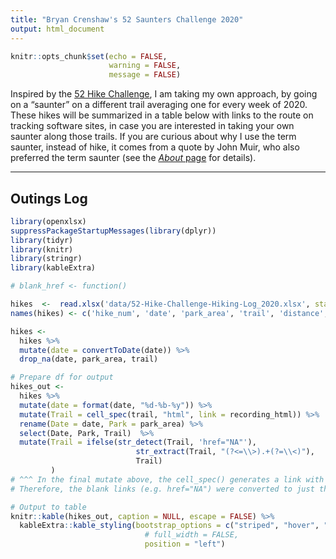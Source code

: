 ```yaml
---
title: "Bryan Crenshaw's 52 Saunters Challenge 2020"
output: html_document
---
```


```r
knitr::opts_chunk$set(echo = FALSE,
                      warning = FALSE,
                      message = FALSE)
```


Inspired by the [52 Hike Challenge](https://www.52hikechallenge.com/), I am taking my own approach, by going on a "saunter" on a different trail averaging one for every week of 2020. These hikes will be summarized in a table below with links to the route on tracking software sites, in case you are interested in taking your own saunter along those trails. If you are curious about why I use the term saunter, instead of hike, it comes from a quote by John Muir, who also preferred the term saunter (see the [*About* page](about.html) for details).  

---

## Outings Log ##

```r
library(openxlsx)
suppressPackageStartupMessages(library(dplyr))
library(tidyr)
library(knitr)
library(stringr)
library(kableExtra)

```

```r

# blank_href <- function()
```


```r

hikes  <-  read.xlsx('data/52-Hike-Challenge-Hiking-Log_2020.xlsx', startRow = 6) 
names(hikes) <- c('hike_num', 'date', 'park_area', 'trail', 'distance', 'time', 'elevation_gain', 'difficulty', 'recording_app', 'recording_html')

hikes <- 
  hikes %>% 
  mutate(date = convertToDate(date)) %>% 
  drop_na(date, park_area, trail)

# Prepare df for output
hikes_out <- 
  hikes %>% 
  mutate(date = format(date, "%d-%b-%y")) %>% 
  mutate(Trail = cell_spec(trail, "html", link = recording_html)) %>%
  rename(Date = date, Park = park_area) %>%
  select(Date, Park, Trail)  %>% 
  mutate(Trail = ifelse(str_detect(Trail, 'href="NA"'), 
                            str_extract(Trail, "(?<=\\>).+(?=\\<)"), 
                            Trail)
         )
# ^^^ In the final mutate above, the cell_spec() generates a link with no target
# Therefore, the blank links (e.g. href="NA") were converted to just the name - no link to nowhere. 

# Output to table
knitr::kable(hikes_out, caption = NULL, escape = FALSE) %>%
  kableExtra::kable_styling(bootstrap_options = c("striped", "hover", "condensed", "responsive"),
                              # full_width = FALSE,
                              position = "left")
```



